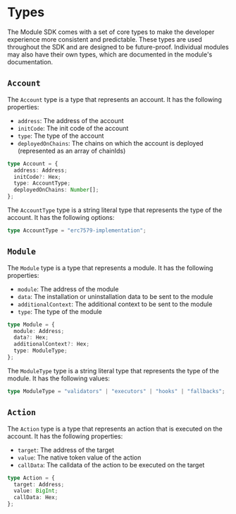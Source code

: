 # Types

The Module SDK comes with a set of core types to make the developer experience more consistent and predictable. These types are used throughout the SDK and are designed to be future-proof. Individual modules may also have their own types, which are documented in the module's documentation.

## `Account`

The `Account` type is a type that represents an account. It has the following properties:

- `address`: The address of the account
- `initCode`: The init code of the account
- `type`: The type of the account
- `deployedOnChains`: The chains on which the account is deployed (represented as an array of chainIds)

```typescript
type Account = {
  address: Address;
  initCode?: Hex;
  type: AccountType;
  deployedOnChains: Number[];
};
```

The `AccountType` type is a string literal type that represents the type of the account. It has the following options:

```typescript
type AccountType = "erc7579-implementation";
```

## `Module`

The `Module` type is a type that represents a module. It has the following properties:

- `module`: The address of the module
- `data`: The installation or uninstallation data to be sent to the module
- `additionalContext`: The additional context to be sent to the module
- `type`: The type of the module

```typescript
type Module = {
  module: Address;
  data?: Hex;
  additionalContext?: Hex;
  type: ModuleType;
};
```

The `ModuleType` type is a string literal type that represents the type of the module. It has the following values:

```typescript
type ModuleType = "validators" | "executors" | "hooks" | "fallbacks";
```

## `Action`

The `Action` type is a type that represents an action that is executed on the account. It has the following properties:

- `target`: The address of the target
- `value`: The native token value of the action
- `callData`: The calldata of the action to be executed on the target

```typescript
type Action = {
  target: Address;
  value: BigInt;
  callData: Hex;
};
```
